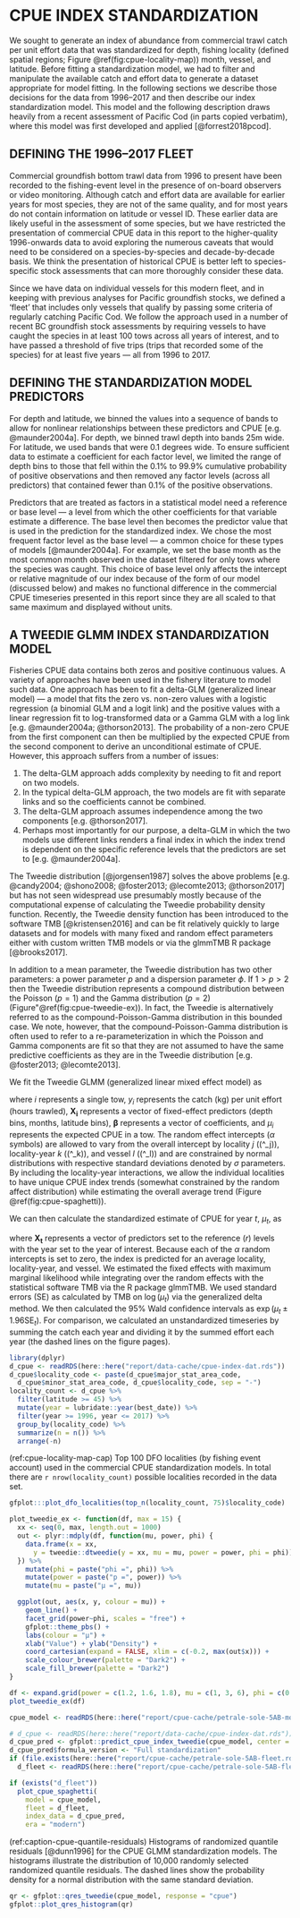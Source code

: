 # CPUE INDEX STANDARDIZATION {#sec:cpue-models}

We sought to generate an index of abundance from commercial trawl catch per
unit effort data that was standardized for depth, fishing locality (defined
spatial regions; Figure \@ref(fig:cpue-locality-map)) month, vessel, and
latitude. Before fitting a standardization model, we had to filter and
manipulate the available catch and effort data to generate a dataset
appropriate for model fitting. In the following sections we describe those
decisions for the data from 1996--2017 and then describe our index
standardization model. This model and the following description draws heavily
from a recent assessment of Pacific Cod (in parts copied verbatim), where this
model was first developed and applied [@forrest2018pcod].

## DEFINING THE 1996--2017 FLEET

Commercial groundfish bottom trawl data from 1996 to present have been recorded
to the fishing-event level in the presence of on-board observers or video
monitoring. Although catch and effort data are available for earlier years for
most species, they are not of the same quality, and for most years do not
contain information on latitude or vessel ID. These earlier data are likely
useful in the assessment of some species, but we have restricted the
presentation of commercial CPUE data in this report to the higher-quality
1996-onwards data to avoid exploring the numerous caveats that would need to be
considered on a species-by-species and decade-by-decade basis. We think the
presentation of historical CPUE is better left to species-specific stock
assessments that can more thoroughly consider these data.

Since we have data on individual vessels for this modern fleet, and in keeping
with previous analyses for Pacific groundfish stocks, we defined a 'fleet' that
includes only vessels that qualify by passing some criteria of regularly
catching Pacific Cod. We follow the approach used in a number of recent BC
groundfish stock assessments by requiring vessels to have caught the species in
at least 100 tows across all years of interest, and to have passed a threshold
of five trips (trips that recorded some of the species) for at least five years
--- all from 1996 to 2017.

## DEFINING THE STANDARDIZATION MODEL PREDICTORS

For depth and latitude, we binned the values into a sequence of bands to allow
for nonlinear relationships between these predictors and CPUE [e.g.
@maunder2004a]. For depth, we binned trawl depth into bands 25m wide. For
latitude, we used bands that were 0.1 degrees wide. To ensure sufficient data
to estimate a coefficient for each factor level, we limited the range of depth
bins to those that fell within the 0.1% to 99.9% cumulative probability of
positive observations and then removed any factor levels (across all
predictors) that contained fewer than 0.1% of the positive observations.

Predictors that are treated as factors in a statistical model need a reference
or base level --- a level from which the other coefficients for that variable
estimate a difference. The base level then becomes the predictor value that is
used in the prediction for the standardized index. We chose the most frequent
factor level as the base level --- a common choice for these types of models
[@maunder2004a]. For example, we set the base month as the most common month
observed in the dataset filtered for only tows where the species was caught.
This choice of base level only affects the intercept or relative magnitude of
our index because of the form of our model (discussed below) and makes no
functional difference in the commercial CPUE timeseries presented in this
report since they are all scaled to that same maximum and displayed without
units.

## A TWEEDIE GLMM INDEX STANDARDIZATION MODEL

Fisheries CPUE data contains both zeros and positive continuous values.
A variety of approaches have been used in the fishery literature to model such
data. One approach has been to fit a delta-GLM (generalized linear model) ---
a model that fits the zero vs. non-zero values with a logistic regression (a
binomial GLM and a logit link) and the positive values with a linear regression
fit to log-transformed data or a Gamma GLM with a log link [e.g. @maunder2004a;
@thorson2013]. The probability of a non-zero CPUE from the first component can
then be multiplied by the expected CPUE from the second component to derive an
unconditional estimate of CPUE. However, this approach suffers from a number of
issues:

1. The delta-GLM approach adds complexity by needing to fit and report on two
   models.
1. In the typical delta-GLM approach, the two models are fit with separate
   links and so the coefficients cannot be combined.
1. The delta-GLM approach assumes independence among the two components [e.g.
   @thorson2017].
1. Perhaps most importantly for our purpose, a delta-GLM in which the two
   models use different links renders a final index in which the index trend is
   dependent on the specific reference levels that the predictors are set to
   [e.g. @maunder2004a].

The Tweedie distribution [@jorgensen1987] solves the above problems [e.g.
@candy2004; @shono2008; @foster2013; @lecomte2013; @thorson2017] but has not
seen widespread use presumably mostly because of the computational expense of
calculating the Tweedie probability density function. Recently, the Tweedie
density function has been introduced to the software TMB [@kristensen2016] and
can be fit relatively quickly to large datasets and for models with many fixed
and random effect parameters either with custom written TMB models or via the
glmmTMB R package [@brooks2017].

In addition to a mean parameter, the Tweedie distribution has two other
parameters: a power parameter $p$ and a dispersion parameter $\phi$. If $1
> p > 2$ then the Tweedie distribution represents a compound distribution
between the Poisson ($p = 1$) and the Gamma distribution ($p = 2$)
(Figure&quot;\@ref(fig:cpue-tweedie-ex)). In fact, the Tweedie is alternatively
referred to as the compound-Poisson-Gamma distribution in this bounded case. We
note, however, that the compound-Poisson-Gamma distribution is often used to
refer to a re-parameterization in which the Poisson and Gamma components are
fit so that they are not assumed to have the same predictive coefficients as
they are in the Tweedie distribution [e.g. @foster2013; @lecomte2013].

We fit the Tweedie GLMM (generalized linear mixed effect model) as

\begin{align}
   (\#eq:cpue-tweedie)
  y_i &\sim \mathrm{Tweedie}(\mu_i, p, \phi), \quad 1 < p < 2,\\
  \mu_i &= \exp \left(
  \bm{X}_i \bm{\beta}
  + \alpha^\mathrm{locality}_{j[i]}
  + \alpha^\mathrm{locality-year}_{k[i]}
  + \alpha^\mathrm{vessel}_{l[i]}
  \right),\\
\alpha^\mathrm{locality}_j &\sim
  \mathrm{Normal}(0, \sigma^2_{\alpha \; \mathrm{locality}}),\\
 (\#eq:cpue-locality-year)
\alpha^\mathrm{locality-year}_k &\sim
  \mathrm{Normal}(0, \sigma^2_{\alpha \; \mathrm{locality-year}}),\\
 (\#eq:cpue-vessel)
\alpha^\mathrm{vessel}_l &\sim
  \mathrm{Normal}(0, \sigma^2_{\alpha \; \mathrm{vessel}}),
\end{align}

where $i$ represents a single tow, $y_i$ represents the catch (kg) per unit
effort (hours trawled), $\bm{X_i}$ represents a vector of fixed-effect
predictors (depth bins, months, latitude bins), $\bm{\beta}$ represents
a vector of coefficients, and $\mu_i$ represents the expected CPUE in a tow.
The random effect intercepts ($\alpha$ symbols) are allowed to vary from the
overall intercept by locality $j$ (\(\alpha^\mathrm{locality}_j\)),
locality-year $k$ (\(\alpha^\mathrm{locality-year}_k\)), and vessel $l$
(\(\alpha^\mathrm{vessel}_l\)) and are constrained by normal distributions with
respective standard deviations denoted by $\sigma$ parameters. By including the
locality-year interactions, we allow the individual localities to have unique
CPUE index trends (somewhat constrained by the random affect distribution)
while estimating the overall average trend (Figure \@ref(fig:cpue-spaghetti)).

We can then calculate the standardized estimate of CPUE for year $t$, $\mu_t$,
as

\begin{equation}
  \mu_t = \exp \left(\bm{X}_t \bm{\beta} \right)
\end{equation}

where $\bm{X_t}$ represents a vector of predictors set to the reference ($r$)
levels with the year set to the year of interest. Because each of the $\alpha$
random intercepts is set to zero, the index is predicted for an average
locality, locality-year, and vessel. We estimated the fixed effects with
maximum marginal likelihood while integrating over the random effects with the
statistical software TMB via the R package glmmTMB. We used standard errors
($\mathrm{SE}$) as calculated by TMB on $\log (\mu_t)$ via the generalized
delta method. We then calculated the 95\% Wald confidence intervals as $\exp
(\mu_t \pm 1.96 \mathrm{SE}_t)$. For comparison, we calculated an
unstandardized timeseries by summing the catch each year and dividing it by the
summed effort each year (the dashed lines on the figure pages).

```r
library(dplyr)
d_cpue <- readRDS(here::here("report/data-cache/cpue-index-dat.rds"))
d_cpue$locality_code <- paste(d_cpue$major_stat_area_code,
  d_cpue$minor_stat_area_code, d_cpue$locality_code, sep = "-")
locality_count <- d_cpue %>%
  filter(latitude >= 45) %>%
  mutate(year = lubridate::year(best_date)) %>%
  filter(year >= 1996, year <= 2017) %>%
  group_by(locality_code) %>%
  summarize(n = n()) %>%
  arrange(-n)
```

(ref:cpue-locality-map-cap) Top 100 DFO localities (by fishing event account) used in the commercial CPUE standardization models. In total there are `r nrow(locality_count)` possible localities recorded in the data set.

```r
gfplot:::plot_dfo_localities(top_n(locality_count, 75)$locality_code)
```

```r
plot_tweedie_ex <- function(df, max = 15) {
  xx <- seq(0, max, length.out = 1000)
  out <- plyr::mdply(df, function(mu, power, phi) {
    data.frame(x = xx,
      y = tweedie::dtweedie(y = xx, mu = mu, power = power, phi = phi))
  }) %>%
    mutate(phi = paste("phi =", phi)) %>%
    mutate(power = paste("p =", power)) %>%
    mutate(mu = paste("μ =", mu))

  ggplot(out, aes(x, y, colour = mu)) +
    geom_line() +
    facet_grid(power~phi, scales = "free") +
    gfplot::theme_pbs() +
    labs(colour = "μ") +
    xlab("Value") + ylab("Density") +
    coord_cartesian(expand = FALSE, xlim = c(-0.2, max(out$x))) +
    scale_colour_brewer(palette = "Dark2") +
    scale_fill_brewer(palette = "Dark2")
}

df <- expand.grid(power = c(1.2, 1.6, 1.8), mu = c(1, 3, 6), phi = c(0.5, 1, 2))
plot_tweedie_ex(df)
```


```r
cpue_model <- readRDS(here::here("report/cpue-cache/petrale-sole-5AB-model.rds"))
```

```r
# d_cpue <- readRDS(here::here("report/data-cache/cpue-index-dat.rds"))
d_cpue_pred <- gfplot::predict_cpue_index_tweedie(cpue_model, center = FALSE)
d_cpue_pred$formula_version <- "Full standardization"
if (file.exists(here::here("report/cpue-cache/petrale-sole-5AB-fleet.rds")))
  d_fleet <- readRDS(here::here("report/cpue-cache/petrale-sole-5AB-fleet.rds"))
```

```r
if (exists("d_fleet"))
  plot_cpue_spaghetti(
    model = cpue_model,
    fleet = d_fleet,
    index_data = d_cpue_pred,
    era = "modern")
```

(ref:caption-cpue-quantile-residuals) Histograms of randomized quantile
residuals [@dunn1996] for the CPUE GLMM standardization models. The histograms
illustrate the distribution of 10,000 randomly selected randomized quantile
residuals. The dashed lines show the probability density for a normal
distribution with the same standard deviation.

```r
qr <- gfplot::qres_tweedie(cpue_model, response = "cpue")
gfplot::plot_qres_histogram(qr)
```

\clearpage
